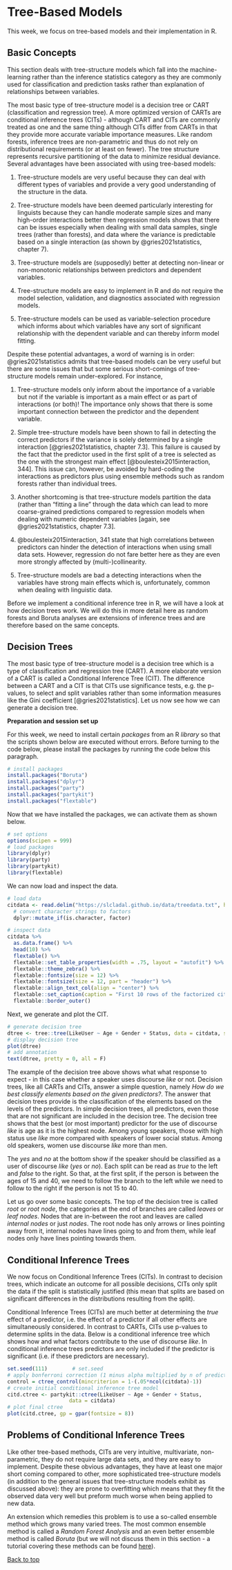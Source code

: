 # Tree-Based Models

This week, we focus on tree-based models and their implementation in R. 

## Basic Concepts

This section deals with tree-structure models which fall into the machine-learning rather than the inference statistics category as they are commonly used for classification and prediction tasks rather than explanation of relationships between variables. 

The most basic type of tree-structure model is a decision tree or CART (classification and regression tree). A more optimized version of CARTs are conditional inference trees (CITs) - although CART and CITs are commonly treated as one and the same thing although CITs differ from CARTs in that they provide more accurate variable importance measures. Like random forests, inference trees are non-parametric and thus do not rely on distributional requirements (or at least on fewer). The tree structure represents recursive partitioning of the data to minimize residual deviance. Several advantages have been associated with using tree-based models:

1. Tree-structure models are very useful because they can deal with different types of variables and provide a very good understanding of the structure in the data. 

2. Tree-structure models have been deemed particularly interesting for linguists because they can handle moderate sample sizes and many high-order interactions better then regression models shows that there can be issues especially when dealing with small data samples, single trees (rather than forests), and data where the variance is predictable based on a single interaction (as shown by @gries2021statistics, chapter 7). 

3. Tree-structure models are (supposedly) better at detecting non-linear or non-monotonic relationships between predictors and dependent variables. 

4. Tree-structure models are easy to implement in R and do not require the model selection, validation, and diagnostics associated with regression models.

5. Tree-structure models can be used as variable-selection procedure which informs about which variables have any sort of significant relationship with the dependent variable and can thereby inform model fitting.

Despite these potential advantages, a word of warning is in order: @gries2021statistics admits that tree-based models can be very useful but there are some issues that but some serious short-comings of tree-structure models remain under-explored. For instance, 

1. Tree-structure models only inform about the importance of a variable but not if the variable is important as a main effect or as part of interactions (or both)! The importance only shows that there is some important connection between the predictor and the dependent variable.

2. Simple tree-structure models have been shown to fail in detecting the correct predictors if the variance is solely determined by a single interaction [@gries2021statistics, chapter 7.3]. This failure is caused by the fact that the predictor used in the first split of a tree is selected as the one with the strongest main effect [@boulesteix2015interaction, 344]. This issue can, however, be avoided by hard-coding the interactions as predictors plus using ensemble methods such as random forests rather than individual trees. 

3. Another shortcoming is that tree-structure models partition the data (rather than "fitting a line" through the data which can lead to more coarse-grained predictions compared to regression models when dealing with numeric dependent variables [again, see @gries2021statistics, chapter 7.3]. 

4. @boulesteix2015interaction, 341 state that high correlations between predictors can hinder the detection of interactions when using small data sets. However, regression do not fare better here as they are even more strongly affected by (multi-)collinearity.

5. Tree-structure models are bad a detecting interactions when the variables have strong main effects which is, unfortunately, common when dealing with linguistic data.


Before we implement a conditional inference tree in R, we will have a look at how decision trees work. We will do this in more detail here as random forests and Boruta analyses are extensions of inference trees and are therefore based on the same concepts.

## Decision Trees

The most basic type of tree-structure model is a decision tree which is a type of classification and regression tree (CART). A more elaborate version of a CART is called a Conditional Inference Tree (CIT). The difference between a CART and a CIT is that CITs use significance tests, e.g. the p-values, to select and split variables rather than some information measures like the Gini coefficient [@gries2021statistics]. Let us now see how we can generate a decision tree.

**Preparation and session set up**

For this week, we need to install certain *packages* from an R *library* so that the scripts shown below are executed without errors. Before turning to the code below, please install the packages by running the code below this paragraph.

```r
# install packages
install.packages("Boruta")
install.packages("dplyr")
install.packages("party")
install.packages("partykit")
install.packages("flextable")
```


Now that we have installed the packages, we can activate them as shown below.


```r
# set options
options(scipen = 999)
# load packages
library(dplyr)
library(party)
library(partykit)
library(flextable)
```

We can now load and inspect the data.

```r
# load data
citdata <- read.delim("https://slcladal.github.io/data/treedata.txt", header = T, sep = "\t")  %>%
  # convert character strings to factors
  dplyr::mutate_if(is.character, factor)
```


```r
# inspect data
citdata %>%
  as.data.frame() %>%
  head(10) %>%
  flextable() %>%
  flextable::set_table_properties(width = .75, layout = "autofit") %>%
  flextable::theme_zebra() %>%
  flextable::fontsize(size = 12) %>%
  flextable::fontsize(size = 12, part = "header") %>%
  flextable::align_text_col(align = "center") %>%
  flextable::set_caption(caption = "First 10 rows of the factorized citdata data")  %>%
  flextable::border_outer()
```

Next, we generate and plot the CIT.


```r
# generate decision tree      
dtree <- tree::tree(LikeUser ~ Age + Gender + Status, data = citdata, split = "gini")
# display decision tree
plot(dtree)
# add annotation
text(dtree, pretty = 0, all = F)
```


The example of the decision tree above shows what what response to expect - in this case whether a speaker uses discourse *like* or not. Decision trees, like all CARTs and CITs, answer a simple question, namely *How do we best classify elements based on the given predictors?*. The answer that decision trees provide is the classification of the elements based on the levels of the predictors. In simple decision trees, all predictors, even those that are not significant are included in the decision tree. The decision tree shows that the best (or most important) predictor for the use of discourse *like* is age as it is the highest node. Among young speakers, those with high status use *like* more compared with speakers of lower social status. Among old speakers, women use discourse *like* more than men.


The *yes* and *no* at the bottom show if the speaker should be classified as a user of discourse *like* (*yes* or *no*). Each split can be read as *true* to the left and *false* to the right. So that, at the first split, if the person is between the ages of 15 and 40, we need to follow the branch to the left while we need to follow to the right if the person is not 15 to 40.

Let us go over some basic concepts. The top of the decision tree is called *root* or *root node*, the categories at the end of branches are called *leaves* or *leaf nodes*. Nodes that are in-between the root and leaves are called *internal nodes* or just *nodes*. The root node has only arrows or lines pointing away from it, internal nodes have lines going to and from them, while leaf nodes only have lines pointing towards them.

## Conditional Inference Trees

We now focus on Conditional Inference Trees (CITs). In contrast to decision trees, which indicate an outcome for all possible decisions, CITs only split the data if the split is statistically justified (this mean that splits are based on significant differences in the distributions resulting from the split).


Conditional Inference Trees (CITs) are much better at determining the *true* effect of a predictor, i.e. the effect of a predictor if all other effects are simultaneously considered. In contrast to CARTs, CITs use p-values to determine splits in the data. Below is a conditional inference tree which shows how and what factors contribute to the use of discourse *like*. In conditional inference trees predictors are only included if the predictor is significant (i.e. if these predictors are necessary). 

```r
set.seed(111)        # set.seed
# apply bonferroni correction (1 minus alpha multiplied by n of predictors)
control = ctree_control(mincriterion = 1-(.05*ncol(citdata)-1))
# create initial conditional inference tree model
citd.ctree <- partykit::ctree(LikeUser ~ Age + Gender + Status,
                    data = citdata)
# plot final ctree
plot(citd.ctree, gp = gpar(fontsize = 8)) 
```


## Problems of Conditional Inference Trees

Like other tree-based methods, CITs are very intuitive, multivariate, non-parametric, they do not require large data sets, and they are easy to implement. Despite these obvious advantages, they have at least one major short coming compared to other, more sophisticated tree-structure models (in addition to the general issues that tree-structure models exhibit as discussed above): they are prone to overfitting which means that they fit the observed data very well but preform much worse when being applied to new data.

An extension which remedies this problem is to use a so-called ensemble method which grows many varied trees. The most common ensemble method is called a *Random Forest Analysis* and an even better ensemble method is called *Boruta* (but we will not discuss them in this section - a tutorial covering these methods can be found [here](https://ladal.edu.au/tree.html)). 


[Back to top](#introduction)

